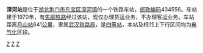 {{noteTA
|1=zh-cn:始发车次; zh-hk:列車班次;
|2=zh-cn:车次; zh-hk:班次;
}}
{{Infobox China railway station
|车站名称 = 漳河站
|图片 = 
|图片介绍 = 
|其他名称 = 
| eng_name = Zhanghe Station
| address = [[湖北省|湖北省]][[荆门市|荆门市]][[东宝区|东宝区]][[漳河镇|漳河镇]]
|归属 = [[武汉铁路局|武汉铁路局]]
|车站等级 = [[四等站_(中铁)|四等站]]
|线路 = [[焦柳铁路|焦柳铁路]]
}}
'''漳河站'''是位于[[湖北|湖北]][[荆门市|荆门市]][[东宝区|东宝区]][[漳河镇|漳河镇]]的一个铁路车站，[[邮政编码|邮政编码]]434556。车站建于1970年，有[[焦柳铁路|焦柳铁路]]经过该站，现仅办理货运业务，不办理客运业务。车站距离[[月山站|月山站]]641[[公里|公里]]，隶属[[武汉铁路局|武汉铁路局]]，是[[四等站_(中铁)|四等站]]，本站及相邻上下行区间均为[[电气化|电气化]]区段。

{{start rail box}}
{{s-inop|[[荆门南站|荆门南站]]}}
{{s-line|[[焦柳铁路|焦柳铁路]]}}
{{s-inop|[[小烟墩站|小烟墩站]]}}
{{end box}}
{{焦柳铁路}}

[[Category:焦柳铁路车站|Z]]
[[Category:荆门市铁路车站|Z]]
[[Category:1970年启用的铁路车站|Z]]